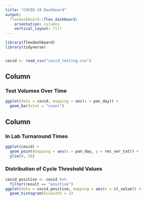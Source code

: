 ```yaml
---
title: "COVID-19 Dashboard"
output: 
  flexdashboard::flex_dashboard:
    orientation: columns
    vertical_layout: fill
---
```


```r
library(flexdashboard)
library(tidyverse)


covid <- read_csv("covid_testing.csv")
```

Column {data-width=650}
-----------------------------------------------------------------------

### Test Volumes Over Time

```r
ggplot(data = covid, mapping = aes(x = pan_day)) +
  geom_bar(stat = "count")
```

Column {data-width=350}
-----------------------------------------------------------------------

### In Lab Turnaround Times

```r
ggplot(covid) +
  geom_point(mapping = aes(x = pan_day, y = rec_ver_tat)) +
  ylim(0, 50)
```

### Distribution of Cycle Threshold Values

```r
covid_positive <- covid %>%
  filter(result == "positive")
ggplot(data = covid_positive, mapping = aes(x = ct_value)) +
  geom_histogram(binwidth = 1)
```

